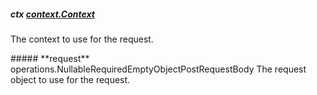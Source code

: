 
##### **ctx** [context.Context](https://pkg.go.dev/context#Context)
The context to use for the request.

<Collapsible>
    ##### **request** operations.NullableRequiredEmptyObjectPostRequestBody
    The request object to use for the request.
    <Collapsible.Break/>
    <NullableRequiredEmptyObjectPostRequestBody/>
</Collapsible>

